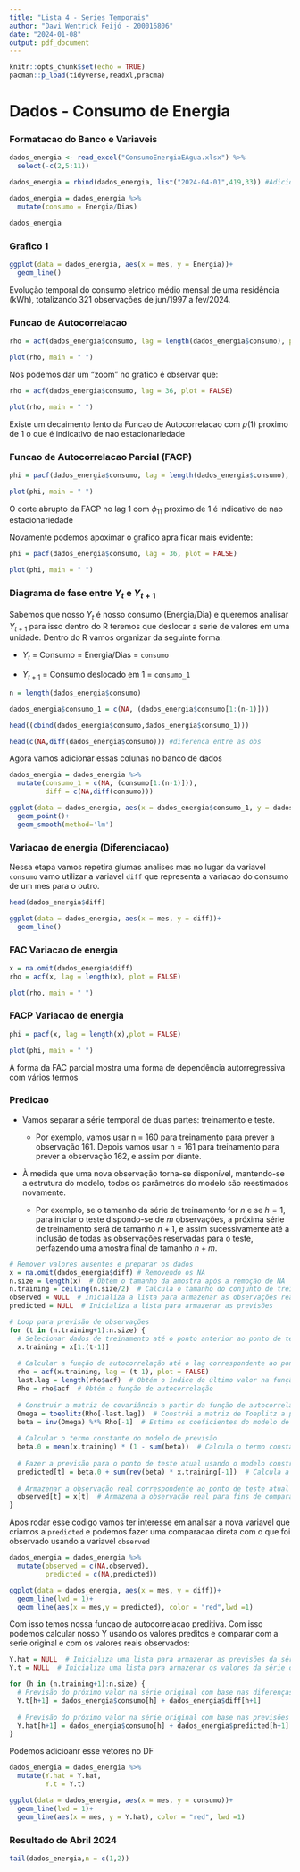 ```yaml
---
title: "Lista 4 - Series Temporais"
author: "Davi Wentrick Feijó - 200016806"
date: "2024-01-08"
output: pdf_document
---
```


```r
knitr::opts_chunk$set(echo = TRUE)
pacman::p_load(tidyverse,readxl,pracma)

```

# Dados - Consumo de Energia

### Formatacao do Banco e Variaveis

```r
dados_energia <- read_excel("ConsumoEnergiaEAgua.xlsx") %>%
  select(-c(2,5:11))

dados_energia = rbind(dados_energia, list("2024-04-01",419,33)) #Adicionando a nova observacao
```

```r
dados_energia = dados_energia %>%
  mutate(consumo = Energia/Dias)
```

```r
dados_energia
```

\newpage

### Grafico 1

```r
ggplot(data = dados_energia, aes(x = mes, y = Energia))+
  geom_line()
```

Evolução temporal do consumo elétrico médio mensal de uma residência (kWh), totalizando 321 observações de jun/1997 a fev/2024. 

\newpage

### Funcao de Autocorrelacao 

```r
rho = acf(dados_energia$consumo, lag = length(dados_energia$consumo), plot = FALSE)
```


```r
plot(rho, main = " ")
```

\newpage

Nos podemos dar um "zoom" no grafico é observar que:


```r
rho = acf(dados_energia$consumo, lag = 36, plot = FALSE)
```


```r
plot(rho, main = " ")
```

Existe um decaimento lento da Funcao de Autocorrelacao com $\rho(1)$ proximo de 1 o que é indicativo de nao estacionariedade

\newpage

### Funcao de Autocorrelacao Parcial (FACP)

```r
phi = pacf(dados_energia$consumo, lag = length(dados_energia$consumo), plot = FALSE)
```

```r
plot(phi, main = " ")
```

O corte abrupto da FACP no lag 1 com $\phi_{11}$ proximo de 1 é indicativo de nao estacionariedade 

\newpage

Novamente podemos apoximar o grafico apra ficar mais evidente:

```r
phi = pacf(dados_energia$consumo, lag = 36, plot = FALSE)
```


```r
plot(phi, main = " ")
```

\newpage

### Diagrama de fase entre $Y_t$ e $Y_{t+1}$

Sabemos que nosso $Y_t$ é nosso consumo (Energia/Dia) e queremos analisar $Y_{t+1}$ para isso dentro do R teremos que deslocar a serie de valores em uma unidade. Dentro do R vamos organizar da seguinte forma:

* $Y_t$ = Consumo = Energia/Dias = `consumo`

* $Y_{t+1}$ = Consumo deslocado em 1  = `consumo_1`

```r
n = length(dados_energia$consumo)

dados_energia$consumo_1 = c(NA, (dados_energia$consumo[1:(n-1)]))

head((cbind(dados_energia$consumo,dados_energia$consumo_1)))

head(c(NA,diff(dados_energia$consumo))) #diferenca entre as obs
```

Agora vamos adicionar essas colunas no banco de dados

```r
dados_energia = dados_energia %>%
  mutate(consumo_1 = c(NA, (consumo[1:(n-1)])),
         diff = c(NA,diff(consumo)))
```


```r
ggplot(data = dados_energia, aes(x = dados_energia$consumo_1, y = dados_energia$consumo))+
  geom_point()+
  geom_smooth(method='lm')
```

\newpage

### Variacao de energia (Diferenciacao)

Nessa etapa vamos repetira glumas analises mas no lugar da variavel `consumo` vamo utilizar a variavel `diff` que representa a variacao do consumo de um mes para o outro.

```r
head(dados_energia$diff)
```


```r
ggplot(data = dados_energia, aes(x = mes, y = diff))+
  geom_line()
```

\newpage

### FAC Variacao de energia


```r
x = na.omit(dados_energia$diff)
rho = acf(x, lag = length(x), plot = FALSE)
```


```r
plot(rho, main = " ")
```

\newpage

### FACP Variacao de energia


```r
phi = pacf(x, lag = length(x),plot = FALSE)
```


```r
plot(phi, main = " ")
```

A forma da FAC parcial mostra uma forma de dependência autorregressiva com vários termos

\newpage

### Predicao

* Vamos separar a série temporal de duas partes: treinamento e teste.

  + Por exemplo, vamos usar n = 160 para treinamento para prever a observação 161. Depois vamos usar n = 161 para treinamento para prever a observação 162, e assim por diante.

* À medida que uma nova observação torna-se disponível, mantendo-se a estrutura do modelo, todos os parâmetros do modelo são reestimados novamente.

  + Por exemplo, se o tamanho da série de treinamento for $n$ e se $h=1$, para iniciar o teste dispondo-se de $m$ observações, a próxima série de treinamento será de tamanho $n+1$, e assim sucessivamente até a inclusão de todas as observações reservadas para o teste, perfazendo uma amostra final de tamanho $n+m$.


```r

# Remover valores ausentes e preparar os dados
x = na.omit(dados_energia$diff) # Removendo os NA
n.size = length(x)  # Obtém o tamanho da amostra após a remoção de NA
n.training = ceiling(n.size/2)  # Calcula o tamanho do conjunto de treinamento 
observed = NULL  # Inicializa a lista para armazenar as observações reais
predicted = NULL  # Inicializa a lista para armazenar as previsões

# Loop para previsão de observações
for (t in (n.training+1):n.size) {
  # Selecionar dados de treinamento até o ponto anterior ao ponto de teste atual
  x.training = x[1:(t-1)]
  
  # Calcular a função de autocorrelação até o lag correspondente ao ponto de teste
  rho = acf(x.training, lag = (t-1), plot = FALSE)
  last.lag = length(rho$acf)  # Obtém o índice do último valor na função de autocorrelação
  Rho = rho$acf  # Obtém a função de autocorrelação
  
  # Construir a matriz de covariância a partir da função de autocorrelação
  Omega = toeplitz(Rho[-last.lag])  # Constrói a matriz de Toeplitz a partir dos valores da FAC
  beta = inv(Omega) %*% Rho[-1]  # Estima os coeficientes do modelo de previsão
  
  # Calcular o termo constante do modelo de previsão
  beta.0 = mean(x.training) * (1 - sum(beta))  # Calcula o termo constante do modelo
  
  # Fazer a previsão para o ponto de teste atual usando o modelo construído
  predicted[t] = beta.0 + sum(rev(beta) * x.training[-1])  # Calcula a previsão para o ponto
  
  # Armazenar a observação real correspondente ao ponto de teste atual
  observed[t] = x[t]  # Armazena a observação real para fins de comparação posterior
}
```

Apos rodar esse codigo vamos ter interesse em analisar a nova variavel que criamos a `predicted` e podemos fazer uma comparacao direta com o que foi observado usando a variavel `observed`

```r
dados_energia = dados_energia %>%
  mutate(observed = c(NA,observed),
         predicted = c(NA,predicted))
```


```r
ggplot(data = dados_energia, aes(x = mes, y = diff))+
  geom_line(lwd = 1)+
  geom_line(aes(x = mes,y = predicted), color = "red",lwd =1)
```

Com isso temos nossa funcao de autocorrelacao preditiva. Com isso podemos calcular nosso Y usando os valores preditos e comparar com a serie original e com os valores reais observados:


```r
Y.hat = NULL  # Inicializa uma lista para armazenar as previsões da série original
Y.t = NULL  # Inicializa uma lista para armazenar os valores da série original

for (h in (n.training+1):n.size) {
  # Previsão do próximo valor na série original com base nas diferenças entre os valores
  Y.t[h+1] = dados_energia$consumo[h] + dados_energia$diff[h+1]
  
  # Previsão do próximo valor na série original com base nas previsões feitas anteriormente
  Y.hat[h+1] = dados_energia$consumo[h] + dados_energia$predicted[h+1]
}

```

Podemos adicioanr esse vetores no DF

```r
dados_energia = dados_energia %>%
  mutate(Y.hat = Y.hat,
         Y.t = Y.t)
```


```r
ggplot(data = dados_energia, aes(x = mes, y = consumo))+
  geom_line(lwd = 1)+
  geom_line(aes(x = mes, y = Y.hat), color = "red", lwd =1)

```


### Resultado de Abril 2024


```r
tail(dados_energia,n = c(1,2))
```